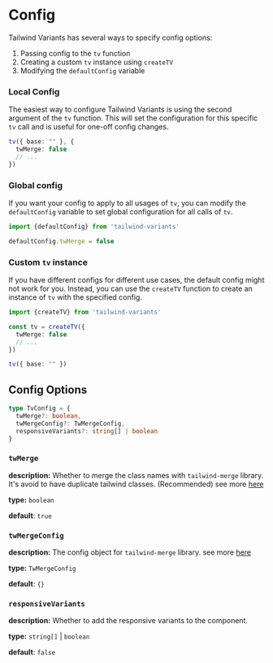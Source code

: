 # Config

Tailwind Variants has several ways to specify config options:

1. Passing config to the `tv` function
1. Creating a custom `tv` instance using `createTV`
1. Modifying the `defaultConfig` variable

### Local Config

The easiest way to configure Tailwind Variants is using the second argument of
the `tv` function. This will set the configuration for this specific `tv` call
and is useful for one-off config changes.

```ts
tv({ base: "" }, {
  twMerge: false
  // ...
})
```

### Global config

If you want your config to apply to all usages of `tv`, you can modify the
`defaultConfig` variable to set global configuration for all calls of `tv`.

```ts
import {defaultConfig} from 'tailwind-variants'

defaultConfig.twMerge = false
```

### Custom `tv` instance

If you have different configs for different use cases, the default config might
not work for you. Instead, you can use the `createTV` function to create an
instance of `tv` with the specified config.

```ts
import {createTV} from 'tailwind-variants'

const tv = createTV({
  twMerge: false
  // ...
})

tv({ base: "" })
```

## Config Options

```ts
type TvConfig = {
  twMerge?: boolean,
  twMergeConfig?: TwMergeConfig,
  responsiveVariants?: string[] | boolean
}
```

### `twMerge`

**description:** Whether to merge the class names with `tailwind-merge` library.
It's avoid to have duplicate tailwind classes. (Recommended) see more [here](https://github.com/dcastil/tailwind-merge/blob/v1.8.1/README.md)

**type:** `boolean`

**default**: `true`

### `twMergeConfig`

**description:** The config object for `tailwind-merge` library. see more [here](https://github.com/dcastil/tailwind-merge/blob/v1.8.1/docs/configuration.md)

**type:** `TwMergeConfig`

**default**: `{}`

### `responsiveVariants`

**description:** Whether to add the responsive variants to the component.

**type:** `string[]` | `boolean`

**default**: `false`

